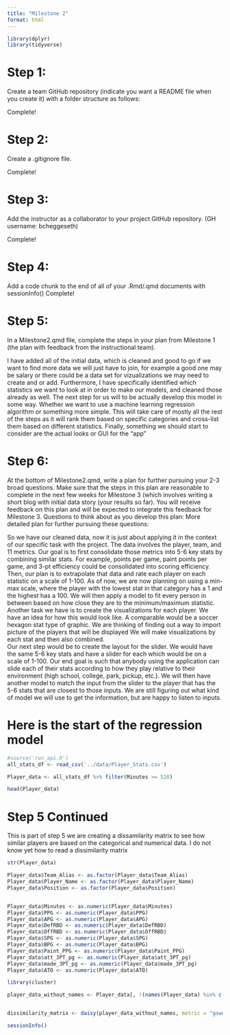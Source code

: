 ```yaml
---
title: "Milestone 2"
format: html
---
```


```r
library(dplyr)
library(tidyverse)
```


# Step 1: 
Create a team GitHub repository (indicate you want a README file when you create it) with a folder structure as follows:

Complete!

# Step 2: 
Create a .gitignore file.

Complete!

# Step 3: 
Add the instructor as a collaborator to your project GitHub repository. (GH username: bcheggeseth)

Complete!

# Step 4: 
Add a code chunk to the end of all of your .Rmd/.qmd documents with sessionInfo() 
Complete!

# Step 5: 

In a Milestone2.qmd file, complete the steps in your plan from Milestone 1 (the plan with feedback from the instructional team).

I have added all of the initial data, which is cleaned and good to go if we want to find more data we will just have to join, for example a good one may be salary or there could be a data set for vizualizations we may need to create and or add. Furthermore, I have specifically identified which statistics we want to look at in order to make our models, and cleaned those already as well. The next step for us will to be actually develop this model in some way. Whether we want to use a machine learning regression algorithm or something more simple. This will take care of mostly all the rest of the steps as it will rank them based on specific categories and cross-list them based on different statistics. Finally, something we should start to consider are the actual looks or GUI for the "app" 

# Step 6: 

At the bottom of Milestone2.qmd, write a plan for further pursuing your 2-3 broad questions. Make sure that the steps in this plan are reasonable to complete in the next few weeks for Milestone 3 (which involves writing a short blog with initial data story (your results so far). You will receive feedback on this plan and will be expected to integrate this feedback for Milestone 3. Questions to think about as you develop this plan:
More detailed plan for further pursuing these questions: 

So we have our cleaned data, now it is just about applying it in the context of our specific task with the project. The data involves the player, team, and 11 metrics. Our goal is to first consolidate those metrics into 5-6 key stats by combining similar stats. For example, points per game, paint points per game, and 3-pt efficiency could be consolidated into scoring efficiency. 
Then, our plan is to extrapolate that data and rate each player on each statistic on a scale of 1-100. As of now, we are now planning on using a min-max scale, where the player with the lowest stat in that category has a 1 and the highest has a 100. We will then apply a model to fit every person in between based on how close they are to the minimum/maximum statistic.
Another task we have is to create the visualizations for each player. We have an idea for how this would look like. A comparable would be a soccer hexagon stat type of graphic.
We are thinking of finding out a way to import picture of the players that will be displayed 
We will make visualizations by each stat and then also combined.  
Our next step would be to create the layout for the slider. We would have the same 5-6 key stats and have a slider for each which would be on a scale of 1-100.
Our end goal is such that anybody using the application can slide each of their stats according to how they play relative to their environment (high school, college, park, pickup, etc.). We will then have another model to match the input from the slider to the player that has the 5-6 stats that are closest to those inputs. We are still figuring out what kind of model we will use to get the information, but are happy to listen to inputs. 



# Here is the start of the regression model 




```r
#source('run_api.R')
all_stats_df <- read_csv('../data/Player_Stats.csv')

```



```r
Player_data <- all_stats_df %>% filter(Minutes >= 528)

head(Player_data)
```


# Step 5 Continued

This is part of step 5 we are creating a dissamilarity matrix to see how similar players are based on the categorical and numerical data. I do not know yet how to read a dissimilarity matrix

```r
str(Player_data)

Player_data$Team_Alias <- as.factor(Player_data$Team_Alias)
Player_data$Player_Name <- as.factor(Player_data$Player_Name) 
Player_data$Position <- as.factor(Player_data$Position)


Player_data$Minutes <- as.numeric(Player_data$Minutes)
Player_data$PPG <- as.numeric(Player_data$PPG)
Player_data$APG <- as.numeric(Player_data$APG)
Player_data$DefRBD <- as.numeric(Player_data$DefRBD)
Player_data$OffRBD <- as.numeric(Player_data$OffRBD)
Player_data$SPG <- as.numeric(Player_data$SPG)
Player_data$BPG <- as.numeric(Player_data$BPG)
Player_data$Paint_PPG <- as.numeric(Player_data$Paint_PPG)
Player_data$att_3PT_pg <- as.numeric(Player_data$att_3PT_pg)
Player_data$made_3PT_pg <- as.numeric(Player_data$made_3PT_pg)
Player_data$ATO <- as.numeric(Player_data$ATO)

library(cluster)

player_data_without_names <- Player_data[, !(names(Player_data) %in% c("Player_Name", "Team_Alias"))]


dissimilarity_matrix <- daisy(player_data_without_names, metric = "gower")

```


```r
sessionInfo()
```

